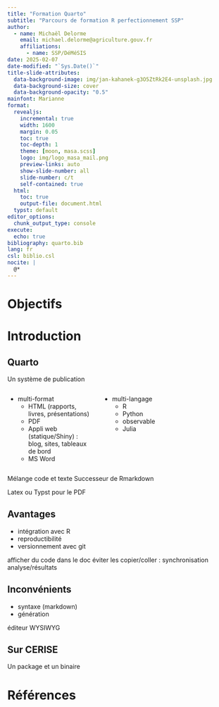 ---
title: "Formation Quarto"
subtitle: "Parcours de formation R perfectionnement SSP"
author:
  - name: Michaël Delorme 
    email: michael.delorme@agriculture.gouv.fr
    affiliations:
      - name: SSP/DéMéSIS
date: 2025-02-07
date-modified: "`Sys.Date()`"
title-slide-attributes:
  data-background-image: img/jan-kahanek-g3O5ZtRk2E4-unsplash.jpg
  data-background-size: cover
  data-background-opacity: "0.5"
mainfont: Marianne
format:
  revealjs:
    incremental: true
    width: 1600
    margin: 0.05
    toc: true
    toc-depth: 1
    theme: [moon, masa.scss]
    logo: img/logo_masa_mail.png
    preview-links: auto
    show-slide-number: all
    slide-number: c/t
    self-contained: true
  html:
    toc: true
    output-file: document.html
  typst: default
editor_options: 
  chunk_output_type: console
execute: 
  echo: true
bibliography: quarto.bib
lang: fr
csl: biblio.csl
nocite: |
  @*
---

# Objectifs



# Introduction

## Quarto

Un système de publication 

:::: {.columns}

::: {.column width="40%"}
- multi-format
  - HTML (rapports, livres, présentations)
  - PDF
  - Appli web (statique/Shiny) : blog, sites, tableaux de bord
  - MS Word
:::

::: {.column width="60%"}
- multi-langage
  - R
  - Python
  - observable
  - Julia
:::

::::

::: notes
Mélange code et texte
Successeur de Rmarkdown

Latex ou Typst pour le PDF
:::

## Avantages

- intégration avec R
- reproductibilité
- versionnement avec git

::: notes
afficher du code dans le doc
éviter les copier/coller : synchronisation analyse/résultats
:::

## Inconvénients

- syntaxe (markdown)
- génération

::: notes
éditeur WYSIWYG
:::

## Sur CERISE

Un package et un binaire

# Références

